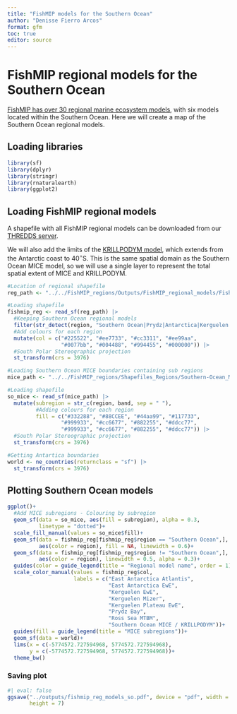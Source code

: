 ```yaml
---
title: "FishMIP models for the Southern Ocean"
author: "Denisse Fierro Arcos"
format: gfm
toc: true
editor: source
---
```


# FishMIP regional models for the Southern Ocean
[FishMIP has over 30 regional marine ecosystem models](https://fishmip.org/modellingteams.html), with six models located within the Southern Ocean. Here we will create a map of the Southern Ocean regional models.  
  
## Loading libraries
  
```r
library(sf)
library(dplyr)
library(stringr)
library(rnaturalearth)
library(ggplot2)
```
  
## Loading FishMIP regional models
A shapefile with all FishMIP regional models can be downloaded from our [THREDDS server](http://portal.sf.utas.edu.au/thredds/catalog/gem/fishmip/FishMIP_regions/catalog.html).  
  
We will also add the limits of the [KRILLPODYM model](https://doi.org/10.3389/fmars.2023.1218003), which extends from the Antarctic coast to $40^{\circ}$S. This is the same spatial domain as the Southern Ocean MICE model, so we will use a single layer to represent the total spatial extent of MICE and KRILLPODYM.  
  
```r
#Location of regional shapefile
reg_path <- "../../FishMIP_regions/Outputs/FishMIP_regional_models/FishMIP_regional_models.shp"

#Loading shapefile
fishmip_reg <- read_sf(reg_path) |> 
  #Keeping Southern Ocean regional models
  filter(str_detect(region, "Southern Ocean|Prydz|Antarctica|Kerguelen|Ross")) |> 
  #Add colours for each region
  mutate(col = c("#225522", "#ee7733", "#cc3311", "#ee99aa",
                 "#0077bb", "#004488", "#994455", "#000000")) |> 
  #South Polar Stereographic projection
  st_transform(crs = 3976)

#Loading Southern Ocean MICE boundaries containing sub regions
mice_path <- "../../FishMIP_regions/Shapefiles_Regions/Southern-Ocean_MICE/SupportInfo/SouthernOcean_MICE.shp"

#Loading shapefile
so_mice <- read_sf(mice_path) |> 
  mutate(subregion = str_c(region, band, sep = " "),
         #Adding colours for each region
         fill = c("#332288", "#88CCEE", "#44aa99", "#117733",
                 "#999933", "#cc6677", "#882255", "#ddcc77",
                 "#999933", "#cc6677", "#882255", "#ddcc77")) |> 
  #South Polar Stereographic projection
  st_transform(crs = 3976)

#Getting Antartica boundaries
world <- ne_countries(returnclass = "sf") |> 
  st_transform(crs = 3976)
```
  
## Plotting Southern Ocean models 
  
```r
ggplot()+
  #Add MICE subregions - Colouring by subregion
  geom_sf(data = so_mice, aes(fill = subregion), alpha = 0.3,
          linetype = "dotted")+
  scale_fill_manual(values = so_mice$fill)+
  geom_sf(data = fishmip_reg[fishmip_reg$region == "Southern Ocean",],
          aes(color = region), fill = NA, linewidth = 0.6)+
  geom_sf(data = fishmip_reg[fishmip_reg$region != "Southern Ocean",],
          aes(color = region), linewidth = 0.5, alpha = 0.3)+
  guides(color = guide_legend(title = "Regional model name", order = 1))+
  scale_color_manual(values = fishmip_reg$col,
                     labels = c("East Antarctica Atlantis",
                                "East Antarctica EwE",
                                "Kerguelen EwE",
                                "Kerguelen Mizer",
                                "Kerguelen Plateau EwE",
                                "Prydz Bay",
                                "Ross Sea MTBM",
                                "Southern Ocean MICE / KRILLPODYM"))+
  guides(fill = guide_legend(title = "MICE subregions"))+
  geom_sf(data = world)+
  lims(x = c(-5774572.727594968, 5774572.727594968), 
       y = c(-5774572.727594968, 5774572.727594968))+
  theme_bw()
```
  
### Saving plot
  
```r
#| eval: false
ggsave("../outputs/fishmip_reg_models_so.pdf", device = "pdf", width = 8,
       height = 7)
```

